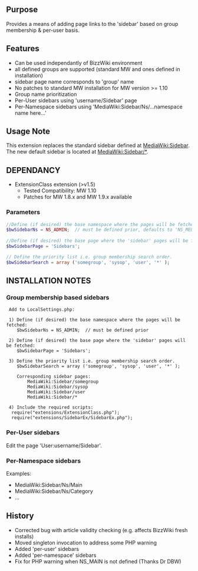 {{Extension
|name        = SidebarEx
|status      = stable
|type        = hook
|author      = [[user:jldupont|Jean-Lou Dupont]]
|image       =
|version     = 1.0.0
|update      =
|mediawiki   = 1.10, 1.11
|download    = [http://mediawiki.googlecode.com/svn/tags/ SVN]
|readme      =
|changelog   = See SVN ($Id$)
|description = 
|parameters  =
|rights      =
|example     =
}}
== Purpose ==
Provides a means of adding page links to the 'sidebar' based on group membership & per-user basis.

== Features ==
* Can be used independantly of BizzWiki environment
* all defined groups are supported (standard MW and ones defined in installation)
* sidebar page name corresponds to 'group' name
* No patches to standard MW installation for MW version >= 1.10
* Group name prioritization
* Per-User sidebars using 'username/Sidebar' page
* Per-Namespace sidebars using 'MediaWiki:Sidebar/Ns/...namespace name here...'

== Usage Note ==
This extension replaces the standard sidebar defined at [[MediaWiki:Sidebar]]. The new default sidebar
is located at [[MediaWiki:Sidebar/*]].

== DEPENDANCY ==
* ExtensionClass extension (>v1.5)
** Tested Compatibility:  MW 1.10
** Patches for MW 1.8.x and MW 1.9.x available

=== Parameters ===
<source lang='php'>
//Define (if desired) the base namespace where the pages will be fetched:
$bwSidebarNs = NS_ADMIN;  // must be defined prior, defaults to 'NS_MEDIAWIKI'
 
//Define (if desired) the base page where the 'sidebar' pages will be fetched:
$bwSidebarPage = 'Sidebars';

// Define the priority list i.e. group membership search order.
$bwSidebarSearch = array ('somegroup', 'sysop', 'user', '*' );
</source>

== INSTALLATION NOTES ==
=== Group membership based sidebars ===
<pre>
 Add to LocalSettings.php:
 
 1) Define (if desired) the base namespace where the pages will be fetched:
    $bwSidebarNs = NS_ADMIN;  // must be defined prior
 
 2) Define (if desired) the base page where the 'sidebar' pages will be fetched:
    $bwSidebarPage = 'Sidebars';
 
 3) Define the priority list i.e. group membership search order.
    $bwSidebarSearch = array ('somegroup', 'sysop', 'user', '*' );
 
    Corresponding sidebar pages:
		MediaWiki:Sidebar/somegroup
		MediaWiki:Sidebar/sysop
		MediaWiki:Sidebar/user
		MediaWiki:Sidebar/*
 
 4) Include the required scripts: 
  require("extensions/ExtensionClass.php");
  require("extensions/SidebarEx/SidebarEx.php");
</pre>
=== Per-User sidebars ===
Edit the page 'User:username/Sidebar'.

=== Per-Namespace sidebars ===
Examples:
* MediaWiki:Sidebar/Ns/Main
* MediaWiki:Sidebar/Ns/Category
* ...

== History ==
* Corrected bug with article validity checking (e.g. affects BizzWiki fresh installs)
* Moved singleton invocation to address some PHP warning
* Added 'per-user' sidebars
* Added 'per-namespace' sidebars
* Fix for PHP warning when NS_MAIN is not defined (Thanks Dr DBW)
